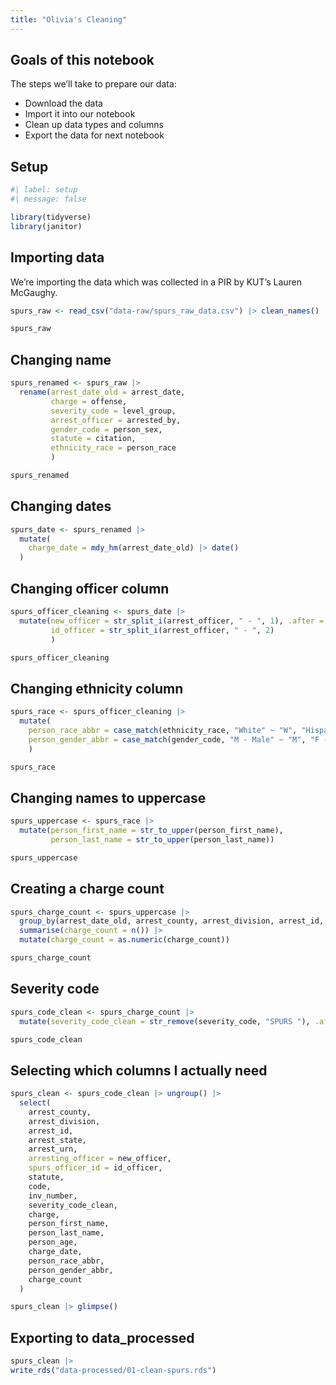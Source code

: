 ```yaml
---
title: "Olivia's Cleaning"
---
```


## Goals of this notebook

The steps we'll take to prepare our data:

- Download the data
- Import it into our notebook
- Clean up data types and columns
- Export the data for next notebook

## Setup

```r
#| label: setup
#| message: false

library(tidyverse)
library(janitor)
```

## Importing data

We're importing the data which was collected in a PIR by KUT's Lauren McGaughy. 

```r
spurs_raw <- read_csv("data-raw/spurs_raw_data.csv") |> clean_names()

spurs_raw
```


## Changing name

```r
spurs_renamed <- spurs_raw |> 
  rename(arrest_date_old = arrest_date,
         charge = offense,
         severity_code = level_group,
         arrest_officer = arrested_by,
         gender_code = person_sex,
         statute = citation,
         ethnicity_race = person_race
         )

spurs_renamed
```


## Changing dates

```r
spurs_date <- spurs_renamed |>
  mutate(
    charge_date = mdy_hm(arrest_date_old) |> date()
  )
```

## Changing officer column

```r
spurs_officer_cleaning <- spurs_date |> 
  mutate(new_officer = str_split_i(arrest_officer, " - ", 1), .after = arrest_officer,
         id_officer = str_split_i(arrest_officer, " - ", 2)
         )

spurs_officer_cleaning
```


## Changing ethnicity column

```r
spurs_race <- spurs_officer_cleaning |> 
  mutate(
    person_race_abbr = case_match(ethnicity_race, "White" ~ "W", "Hispanic" ~ "H", "Hispanic or Latino" ~ "H", "Black" ~ "B", "Asian" ~ "A"),
    person_gender_abbr = case_match(gender_code, "M - Male" ~ "M", "F - Female" ~ "F")
    )

spurs_race
```


## Changing names to uppercase

```r
spurs_uppercase <- spurs_race |> 
  mutate(person_first_name = str_to_upper(person_first_name),
         person_last_name = str_to_upper(person_last_name))

spurs_uppercase
```


## Creating a charge count
 
```r
spurs_charge_count <- spurs_uppercase |>
  group_by(arrest_date_old, arrest_county, arrest_division, arrest_id, arrest_state, arrest_urn, arrest_officer, new_officer, id_officer, statute, code, inv_number, severity_code, charge, person_first_name, person_last_name, ethnicity_race, gender_code, person_age, charge_date, person_race_abbr, person_gender_abbr ) |> 
  summarise(charge_count = n()) |> 
  mutate(charge_count = as.numeric(charge_count))

spurs_charge_count
```


## Severity code

```r
spurs_code_clean <- spurs_charge_count |> 
  mutate(severity_code_clean = str_remove(severity_code, "SPURS "), .after = severity_code)

spurs_code_clean
```


## Selecting which columns I actually need

```r
spurs_clean <- spurs_code_clean |> ungroup() |> 
  select(
    arrest_county,
    arrest_division,
    arrest_id,
    arrest_state,
    arrest_urn,
    arresting_officer = new_officer,
    spurs_officer_id = id_officer,
    statute,
    code,
    inv_number,
    severity_code_clean,
    charge,
    person_first_name,
    person_last_name,
    person_age,
    charge_date,
    person_race_abbr,
    person_gender_abbr,
    charge_count
  )

spurs_clean |> glimpse()
```

## Exporting to data_processed

```r
spurs_clean |>
write_rds("data-processed/01-clean-spurs.rds")
```


